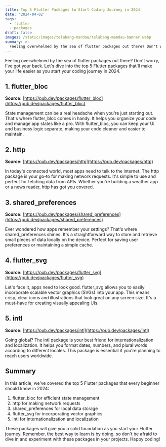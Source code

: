 ```yaml
---
title: Top 5 Flutter Packages to Start Coding Journey in 2024
date: '2024-04-02'
tags:
  - flutter
  - packages
draft: false
images: /static/images/telabang-mandau/telabang-mandau-banner.webp
summary: >-
  Feeling overwhelmed by the sea of flutter packages out there? Don't worry, I've got your back
---
```


Feeling overwhelmed by the sea of flutter packages out there? Don't worry, I've got your back. Let's
dive into the top 5 Flutter packages that'll make your life easier as you start your coding journey
in 2024.

## 1. flutter_bloc

**Source:** [https://pub.dev/packages/flutter_bloc](https://pub.dev/packages/flutter_bloc)

State management can be a real headache when you're just starting out. That's where flutter_bloc
comes in handy. It helps you organize your code and manage app states like a pro. With flutter_bloc,
you can keep your UI and business logic separate, making your code cleaner and easier to maintain.

## 2. http

**Source:** [https://pub.dev/packages/http](https://pub.dev/packages/http)

In today's connected world, most apps need to talk to the internet. The http package is your go-to
for making network requests. It's simple to use and perfect for fetching data from APIs. Whether
you're building a weather app or a news reader, http has got you covered.

## 3. shared_preferences

**Source:**
[https://pub.dev/packages/shared_preferences](https://pub.dev/packages/shared_preferences)

Ever wondered how apps remember your settings? That's where shared_preferences shines. It's a
straightforward way to store and retrieve small pieces of data locally on the device. Perfect for
saving user preferences or maintaining a simple cache.

## 4. flutter_svg

**Source:** [https://pub.dev/packages/flutter_svg](https://pub.dev/packages/flutter_svg)

Let's face it, apps need to look good. flutter_svg allows you to easily incorporate scalable vector
graphics (SVGs) into your app. This means crisp, clear icons and illustrations that look great on
any screen size. It's a must-have for creating visually appealing UIs.

## 5. intl

**Source:** [https://pub.dev/packages/intl](https://pub.dev/packages/intl)

Going global? The intl package is your best friend for internationalization and localization. It
helps you format dates, numbers, and plural words according to different locales. This package is
essential if you're planning to reach users worldwide.

## Summary

In this article, we've covered the top 5 Flutter packages that every beginner should know in 2024:

1. flutter_bloc for efficient state management
2. http for making network requests
3. shared_preferences for local data storage
4. flutter_svg for incorporating vector graphics
5. intl for internationalization and localization

These packages will give you a solid foundation as you start your Flutter journey. Remember, the
best way to learn is by doing, so don't be afraid to dive in and experiment with these packages in
your projects. Happy coding!
